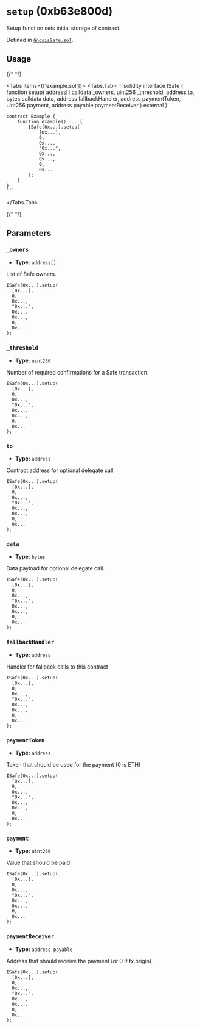 


<LegacyCallout />

# `setup` (0xb63e800d)



Setup function sets initial storage of contract.




Defined in [`GnosisSafe.sol`](https://github.com/safe-global/safe-smart-account/tree/v1.3.0/contracts/GnosisSafe.sol#L75).


## Usage

{/* <!-- vale off --> */}

<Tabs items={['example.sol']}>
  <Tabs.Tab>
    ```solidity
    interface ISafe {
        function setup(
            address[] calldata _owners,
            uint256 _threshold,
            address to,
            bytes calldata data,
            address fallbackHandler,
            address paymentToken,
            uint256 payment,
            address payable paymentReceiver
        ) external
    }

    contract Example {
        function example() ... {
            ISafe(0x...).setup(
                [0x...],
                0,
                0x...,
                "0x...",
                0x...,
                0x...,
                0,
                0x...
            );
        }
    }
    ```
  </Tabs.Tab>
</Tabs>

{/* <!-- vale on --> */}



## Parameters

### `_owners`

  - **Type:** `address[]`

  List of Safe owners.

  ```solidity focus=2
  ISafe(0x...).setup(
    [0x...],
    0,
    0x...,
    "0x...",
    0x...,
    0x...,
    0,
    0x...
  );
  ```


### `_threshold`

  - **Type:** `uint256`

  Number of required confirmations for a Safe transaction.

  ```solidity focus=3
  ISafe(0x...).setup(
    [0x...],
    0,
    0x...,
    "0x...",
    0x...,
    0x...,
    0,
    0x...
  );
  ```


### `to`

  - **Type:** `address`

  Contract address for optional delegate call.

  ```solidity focus=4
  ISafe(0x...).setup(
    [0x...],
    0,
    0x...,
    "0x...",
    0x...,
    0x...,
    0,
    0x...
  );
  ```


### `data`

  - **Type:** `bytes`

  Data payload for optional delegate call.

  ```solidity focus=5
  ISafe(0x...).setup(
    [0x...],
    0,
    0x...,
    "0x...",
    0x...,
    0x...,
    0,
    0x...
  );
  ```


### `fallbackHandler`

  - **Type:** `address`

  Handler for fallback calls to this contract

  ```solidity focus=6
  ISafe(0x...).setup(
    [0x...],
    0,
    0x...,
    "0x...",
    0x...,
    0x...,
    0,
    0x...
  );
  ```


### `paymentToken`

  - **Type:** `address`

  Token that should be used for the payment (0 is ETH)

  ```solidity focus=7
  ISafe(0x...).setup(
    [0x...],
    0,
    0x...,
    "0x...",
    0x...,
    0x...,
    0,
    0x...
  );
  ```


### `payment`

  - **Type:** `uint256`

  Value that should be paid

  ```solidity focus=8
  ISafe(0x...).setup(
    [0x...],
    0,
    0x...,
    "0x...",
    0x...,
    0x...,
    0,
    0x...
  );
  ```


### `paymentReceiver`

  - **Type:** `address payable`

  Address that should receive the payment (or 0 if tx.origin)

  ```solidity focus=9
  ISafe(0x...).setup(
    [0x...],
    0,
    0x...,
    "0x...",
    0x...,
    0x...,
    0,
    0x...
  );
  ```





